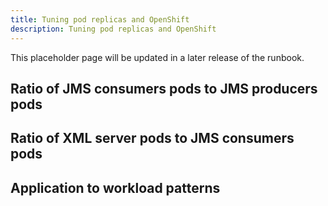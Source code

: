 ```yaml
---
title: Tuning pod replicas and OpenShift
description: Tuning pod replicas and OpenShift
---
```


This placeholder page will be updated in a later release of the runbook.

## Ratio of JMS consumers pods to JMS producers pods

## Ratio of XML server pods to JMS consumers pods

## Application to workload patterns
